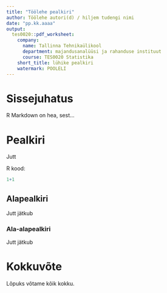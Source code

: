```yaml
---
title: "Töölehe pealkiri"
author: Töölehe autori(d) / hiljem tudengi nimi
date: "pp.kk.aaaa"
output:
  tes0020::pdf_worksheet:
    company:
      name: Tallinna Tehnikaülikool
      department: majandusanalüüsi ja rahanduse instituut
      course: TES0020 Statistika
    short_title: lühike pealkiri
    watermark: POOLELI
---
```


# Sissejuhatus
R Markdown on hea, sest...

# Pealkiri
Jutt

R kood:
```r
1+1
```

## Alapealkiri
Jutt jätkub

### Ala-alapealkiri
Jutt jätkub

# Kokkuvõte
Lõpuks võtame kõik kokku.